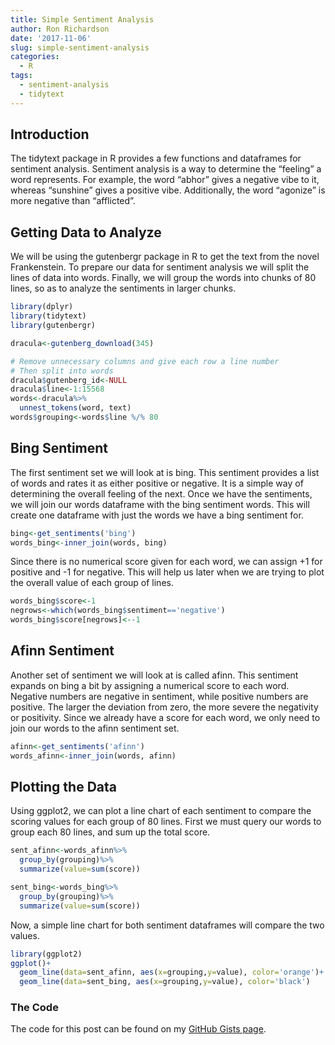 ```yaml
---
title: Simple Sentiment Analysis
author: Ron Richardson
date: '2017-11-06'
slug: simple-sentiment-analysis
categories:
  - R
tags:
  - sentiment-analysis
  - tidytext
---
```


## Introduction

The tidytext package in R provides a few functions and dataframes for sentiment analysis. Sentiment analysis is a way to determine the "feeling" a word represents.  For example, the word "abhor" gives a negative vibe to it, whereas "sunshine" gives a positive vibe.  Additionally, the word "agonize" is more negative than "afflicted".

## Getting Data to Analyze

We will be using the gutenbergr package in R to get the text from the novel Frankenstein. To prepare our data for sentiment analysis we will split the lines of data into words. Finally, we will group the words into chunks of 80 lines, so as to analyze the sentiments in larger chunks.

```r
library(dplyr)
library(tidytext)
library(gutenbergr)

dracula<-gutenberg_download(345)

# Remove unnecessary columns and give each row a line number
# Then split into words
dracula$gutenberg_id<-NULL
dracula$line<-1:15568
words<-dracula%>%
  unnest_tokens(word, text)
words$grouping<-words$line %/% 80
```


## Bing Sentiment

The first sentiment set we will look at is bing. This sentiment provides a list of words and rates it as either positive or negative. It is a simple way of determining the overall feeling of the next. Once we have the sentiments, we will join our words dataframe with the bing sentiment words. This will create one dataframe with just the words we have a bing sentiment for.

```r
bing<-get_sentiments('bing')
words_bing<-inner_join(words, bing)
```

Since there is no numerical score given for each word, we can assign +1 for positive and -1 for negative. This will help us later when we are trying to plot the overall value of each group of lines.

```r
words_bing$score<-1
negrows<-which(words_bing$sentiment=='negative')
words_bing$score[negrows]<--1
```


## Afinn Sentiment

Another set of sentiment we will look at is called afinn.  This sentiment expands on bing a bit by assigning a numerical score to each word. Negative numbers are negative in sentiment, while positive numbers are positive.  The larger the deviation from zero, the more severe the negativity or positivity. Since we already have a score for each word, we only need to join our words to the afinn sentiment set.

```r
afinn<-get_sentiments('afinn')
words_afinn<-inner_join(words, afinn)
```


## Plotting the Data

Using ggplot2, we can plot a line chart of each sentiment to compare the scoring values for each group of 80 lines. First we must query our words to group each 80 lines, and sum up the total score.

```r
sent_afinn<-words_afinn%>%
  group_by(grouping)%>%
  summarize(value=sum(score))

sent_bing<-words_bing%>%
  group_by(grouping)%>%
  summarize(value=sum(score))
```

Now, a simple line chart for both sentiment dataframes will compare the two values.

```r
library(ggplot2)
ggplot()+
  geom_line(data=sent_afinn, aes(x=grouping,y=value), color='orange')+
  geom_line(data=sent_bing, aes(x=grouping,y=value), color='black')
```

### The Code

The code for this post can be found on my [GitHub Gists page](https://gist.github.com/rer145/0f41f4d8f5b451f02148da44c563eb05).

